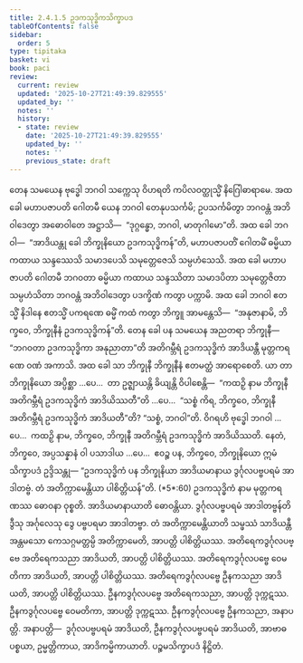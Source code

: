 ```yaml
---
title: 2.4.1.5 ဥဒကသုဒ္ဓိကသိက္ခာပဒ
tableOfContents: false
sidebar:
  order: 5
type: tipitaka
basket: vi
book: paci
review:
  current: review
  updated: '2025-10-27T21:49:39.829555'
  updated_by: ''
  notes: ''
  history:
  - state: review
    date: '2025-10-27T21:49:39.829555'
    updated_by: ''
    notes: ''
    previous_state: draft
---
```



<ReviewStatus review={frontmatter.review} showDetails={true} />

<HypothesisAnnotation frontmatter={frontmatter} />

<DynamicBreadcrumb />

<Division number="810" book="paci" e="ch" v="2" p="343">

<Paragraph number="2599" book="paci">
တေန သမယေန ဗုဒ္ဓေါ ဘဂဝါ သက္ကေသု ဝိဟရတိ ကပိလဝတ္ထုသ္မိံ နိဂြေါဓာရာမေ. အထ ခေါ မဟာပဇာပတိ ဂေါတမီ ယေန ဘဂဝါ တေနုပသင်္ကမိ; ဥပသင်္ကမိတွာ ဘဂဝန္တံ အဘိဝါဒေတွာ အဓောဝါတေ အဋ္ဌာသိ—  “ဒုဂ္ဂန္ဓော, ဘဂဝါ, မာတုဂါမော”တိ. အထ ခေါ ဘဂဝါ—  “အာဒိယန္တု ခေါ ဘိက္ခုနိယော ဥဒကသုဒ္ဓိကန်”တိ, မဟာပဇာပတိံ ဂေါတမိံ ဓမ္မိယာ ကထာယ သန္ဒဿေသိ သမာဒပေသိ သမုတ္တေဇေသိ သမ္ပဟံသေသိ. အထ ခေါ မဟာပဇာပတိ ဂေါတမီ ဘဂဝတာ ဓမ္မိယာ ကထာယ သန္ဒဿိတာ သမာဒပိတာ သမုတ္တေဇိတာ သမ္ပဟံသိတာ ဘဂဝန္တံ အဘိဝါဒေတွာ ပဒက္ခိဏံ ကတွာ ပက္ကာမိ. အထ ခေါ ဘဂဝါ ဧတသ္မိံ နိဒါနေ ဧတသ္မိံ ပကရဏေ ဓမ္မိံ ကထံ ကတွာ ဘိက္ခူ အာမန္တေသိ—  “အနုဇာနာမိ, ဘိက္ခဝေ, ဘိက္ခုနီနံ ဥဒကသုဒ္ဓိကန်”တိ. တေန ခေါ ပန သမယေန အညတရာ ဘိက္ခုနီ—  “ဘဂဝတာ ဥဒကသုဒ္ဓိကာ အနုညာတာ”တိ အတိဂမ္ဘီရံ ဥဒကသုဒ္ဓိကံ အာဒိယန္တီ မုတ္တကရဏေ ဝဏံ အကာသိ.
</Paragraph>

<Paragraph number="2600" book="paci">
အထ ခေါ သာ ဘိက္ခုနီ ဘိက္ခုနီနံ ဧတမတ္ထံ အာရောစေတိ. ယာ တာ ဘိက္ခုနိယော အပ္ပိစ္ဆာ …ပေ…  တာ ဥဇ္ဈာယန္တိ ခိယျန္တိ ဝိပါစေန္တိ—  “ကထဉှိ နာမ ဘိက္ခုနီ အတိဂမ္ဘီရံ ဥဒကသုဒ္ဓိကံ အာဒိယိဿတီ”တိ …ပေ…  “သစ္စံ ကိရ, ဘိက္ခဝေ, ဘိက္ခုနီ အတိဂမ္ဘီရံ ဥဒကသုဒ္ဓိကံ အာဒိယတီ”တိ? “သစ္စံ, ဘဂဝါ”တိ. ဝိဂရဟိ ဗုဒ္ဓေါ ဘဂဝါ …ပေ…  ကထဉှိ နာမ, ဘိက္ခဝေ, ဘိက္ခုနီ အတိဂမ္ဘီရံ ဥဒကသုဒ္ဓိကံ အာဒိယိဿတိ. နေတံ, ဘိက္ခဝေ, အပ္ပသန္နာနံ ဝါ ပသာဒါယ …ပေ…  ဧဝဉ္စ ပန, ဘိက္ခဝေ, ဘိက္ခုနိယော ဣမံ သိက္ခာပဒံ ဥဒ္ဒိသန္တု—
</Paragraph>

</Division>
<Division number="811" book="paci" e="ch" v="2" p="344">

<Paragraph number="2601" book="paci">
<Emphasis>“ဥဒကသုဒ္ဓိကံ ပန ဘိက္ခုနိယာ အာဒိယမာနာယ ဒွင်္ဂုလပဗ္ဗပရမံ အာဒါတဗ္ဗံ. တံ အတိက္ကာမေန္တိယာ ပါစိတ္တိယန်”</Emphasis>တိ. (*5*:<Emphasis>60</Emphasis>)
</Paragraph>

</Division>
<Division number="812" book="paci" e="ch" v="2" p="344">

<Paragraph number="2602" book="paci">
<Emphasis>ဥဒကသုဒ္ဓိကံ</Emphasis> နာမ မုတ္တကရဏဿ ဓောဝနာ ဝုစ္စတိ.
</Paragraph>

<Paragraph number="2603" book="paci">
<Emphasis>အာဒိယမာနာယာ</Emphasis>တိ ဓောဝန္တိယာ.
</Paragraph>

<Paragraph number="2604" book="paci">
<Emphasis>ဒွင်္ဂုလပဗ္ဗပရမံ အာဒါတဗ္ဗန်</Emphasis>တိ ဒွီသု အင်္ဂုလေသု ဒွေ ပဗ္ဗပရမာ အာဒါတဗ္ဗာ.
</Paragraph>

<Paragraph number="2605" book="paci">
<Emphasis>တံ အတိက္ကာမေန္တိယာ</Emphasis>တိ သမ္ဖဿံ သာဒိယန္တီ အန္တမသော ကေသဂ္ဂမတ္တမ္ပိ အတိက္ကာမေတိ, အာပတ္တိ ပါစိတ္တိယဿ.
</Paragraph>

</Division>
<Division number="813" book="paci" e="ch" v="2" p="344">

<Paragraph number="2606" book="paci">
အတိရေကဒွင်္ဂုလပဗ္ဗေ အတိရေကသညာ အာဒိယတိ, အာပတ္တိ ပါစိတ္တိယဿ. အတိရေကဒွင်္ဂုလပဗ္ဗေ ဝေမတိကာ အာဒိယတိ, အာပတ္တိ ပါစိတ္တိယဿ. အတိရေကဒွင်္ဂုလပဗ္ဗေ ဦနကသညာ အာဒိယတိ, အာပတ္တိ ပါစိတ္တိယဿ.
</Paragraph>

<Paragraph number="2607" book="paci">
ဦနကဒွင်္ဂုလပဗ္ဗေ အတိရေကသညာ, အာပတ္တိ ဒုက္ကဋဿ. ဦနကဒွင်္ဂုလပဗ္ဗေ ဝေမတိကာ, အာပတ္တိ ဒုက္ကဋဿ. ဦနကဒွင်္ဂုလပဗ္ဗေ ဦနကသညာ, အနာပတ္တိ.
</Paragraph>

</Division>
<Division number="814" book="paci" e="ch" v="2" p="344">

<Paragraph number="2608" book="paci">
အနာပတ္တိ—  ဒွင်္ဂုလပဗ္ဗပရမံ အာဒိယတိ, ဦနကဒွင်္ဂုလပဗ္ဗပရမံ အာဒိယတိ, အာဗာဓပစ္စယာ, ဥမ္မတ္တိကာယ, အာဒိကမ္မိကာယာတိ.

</Paragraph>
</Division>

<Paragraph number="2609" type="center" book="paci">
ပဉ္စမသိက္ခာပဒံ နိဋ္ဌိတံ.
</Paragraph>